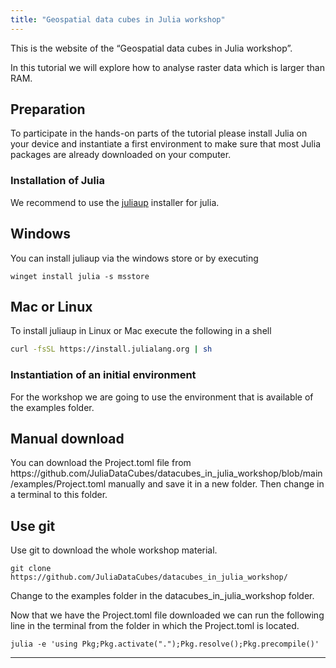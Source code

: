 ```yaml
---
title: "Geospatial data cubes in Julia workshop"
---
```



This is the website of the "Geospatial data cubes in Julia workshop".

In this tutorial we will explore how to analyse raster data which is larger than RAM.

## Preparation

To participate in the hands-on parts of the tutorial please install Julia on your device 
and instantiate a first environment to make sure that most Julia packages are already downloaded on your computer.

### Installation of Julia
We recommend to use the [juliaup](https://github.com/JuliaLang/juliaup) installer for julia.


::: {.panel-tabset}

## Windows 

You can install juliaup via the windows store or by executing

```
winget install julia -s msstore
```

## Mac or Linux
To install juliaup in Linux or Mac execute the following in a shell

```sh
curl -fsSL https://install.julialang.org | sh
``` 

:::

### Instantiation of an initial environment 
For the workshop we are going to use the environment that is available of the examples folder.

::: {.panel-tabset}

## Manual download

You can download the Project.toml file from https://github.com/JuliaDataCubes/datacubes_in_julia_workshop/blob/main/examples/Project.toml manually and save it in a new folder.
Then change in a terminal to this folder.

## Use git

Use git to download the whole workshop material.

```
git clone https://github.com/JuliaDataCubes/datacubes_in_julia_workshop/
```
Change to the examples folder in the datacubes_in_julia_workshop folder.

:::



Now that we have the Project.toml file downloaded we can run the following line in the terminal from the folder in which the Project.toml is located.

```
julia -e 'using Pkg;Pkg.activate(".");Pkg.resolve();Pkg.precompile()'
``` 



--- 

